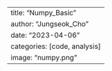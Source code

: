 ---
title: "Numpy_Basic"
author: "Jungseok_Cho"
date: "2023-04-06"
categories: [code, analysis]
image: "numpy.png"
---